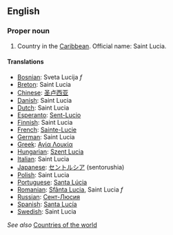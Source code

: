 ==English==

===Proper noun===

# Country in the [[Caribbean]]. Official name: Saint Lucia.

====Translations====

*[[Bosnian]]: Sveta Lucija ''f''
*[[Breton]]: Saint Lucia
*[[Chinese]]: [[圣卢西亚]]
*[[Danish]]: Saint Lucia
*[[Dutch]]: Saint Lucia
*[[Esperanto]]: [[Sent-Lucio]]
*[[Finnish]]: Saint Lucia
*[[French]]: [[Sainte-Lucie]]
*[[German]]: Saint Lucia
*[[Greek]]: [[Αγία Λουκία]]
*[[Hungarian]]: [[Szent Lucia]]
*[[Italian]]: Saint Lucia
*[[Japanese]]: [[セントルシア]] (sentorushia)
*[[Polish]]: Saint Lucia
*[[Portuguese]]: [[Santa Lúcia]]
*[[Romanian]]: [[Sfânta Lucia]], Saint Lucia ''f''
*[[Russian]]: [[Сент-Люсия]]
*[[Spanish]]: [[Santa Lucía]]
*[[Swedish]]: Saint Lucia

''See also'' [[Countries of the world]]